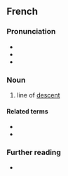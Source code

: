 ==French==

===Pronunciation===
* {{fr-IPA|déscendance}}
* {{audio|fr|Fr-descendance.ogg|Audio}}
* {{rhymes|fr|ɑ̃s|s=3}}

===Noun===
{{fr-noun|f}}
# line of [[descent]]

====Related terms====
* {{l|fr|descendant}}
* {{l|fr|descendre}}

===Further reading===
* {{R:TLFi}}
